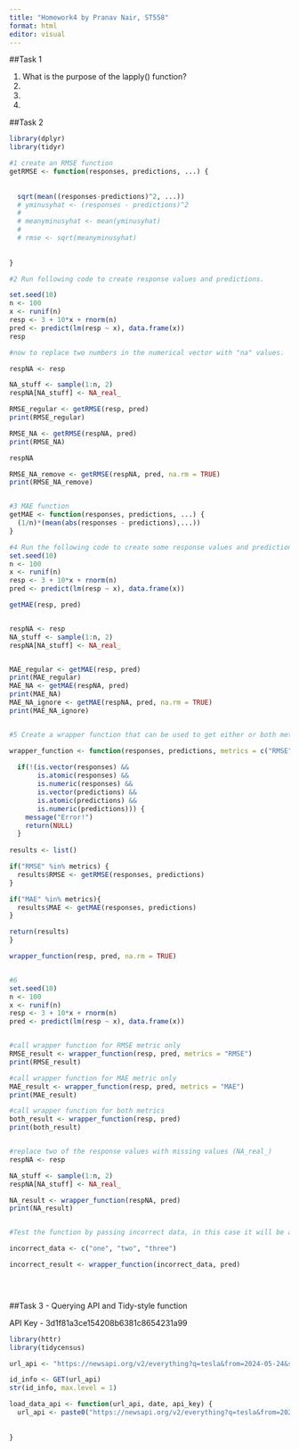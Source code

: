 ```yaml
---
title: "Homework4 by Pranav Nair, ST558"
format: html
editor: visual
---
```


##Task 1

1)  What is the purpose of the lapply() function?
2)
3)
4)


##Task 2

```r
library(dplyr)
library(tidyr)

#1 create an RMSE function
getRMSE <- function(responses, predictions, ...) {
  
  
  sqrt(mean((responses-predictions)^2, ...))
  # yminusyhat <- (responses - predictions)^2
  # 
  # meanyminusyhat <- mean(yminusyhat)
  # 
  # rmse <- sqrt(meanyminusyhat)
  
  
}

#2 Run following code to create response values and predictions.

set.seed(10)
n <- 100
x <- runif(n)
resp <- 3 + 10*x + rnorm(n)
pred <- predict(lm(resp ~ x), data.frame(x))
resp

#now to replace two numbers in the numerical vector with "na" values.

respNA <- resp

NA_stuff <- sample(1:n, 2)
respNA[NA_stuff] <- NA_real_

RMSE_regular <- getRMSE(resp, pred)
print(RMSE_regular)

RMSE_NA <- getRMSE(respNA, pred)
print(RMSE_NA)

respNA

RMSE_NA_remove <- getRMSE(respNA, pred, na.rm = TRUE)
print(RMSE_NA_remove)


#3 MAE function
getMAE <- function(responses, predictions, ...) {
  (1/n)*(mean(abs(responses - predictions),...))
}

#4 Run the following code to create some response values and predictions.
set.seed(10)
n <- 100
x <- runif(n)
resp <- 3 + 10*x + rnorm(n)
pred <- predict(lm(resp ~ x), data.frame(x))

getMAE(resp, pred)


respNA <- resp
NA_stuff <- sample(1:n, 2)
respNA[NA_stuff] <- NA_real_


MAE_regular <- getMAE(resp, pred)
print(MAE_regular)
MAE_NA <- getMAE(respNA, pred)
print(MAE_NA)
MAE_NA_ignore <- getMAE(respNA, pred, na.rm = TRUE)
print(MAE_NA_ignore)


#5 Create a wrapper function that can be used to get either or both metrics with one single function call. 

wrapper_function <- function(responses, predictions, metrics = c("RMSE", "MAE"), ...) {
  
  if(!(is.vector(responses) && 
       is.atomic(responses) && 
       is.numeric(responses) &&
       is.vector(predictions) &&
       is.atomic(predictions) &&
       is.numeric(predictions))) {
    message("Error!")
    return(NULL)
  }
  
results <- list()

if("RMSE" %in% metrics) {
  results$RMSE <- getRMSE(responses, predictions)
}

if("MAE" %in% metrics){
  results$MAE <- getMAE(responses, predictions)
}

return(results)
}

wrapper_function(resp, pred, na.rm = TRUE)


#6
set.seed(10)
n <- 100
x <- runif(n)
resp <- 3 + 10*x + rnorm(n)
pred <- predict(lm(resp ~ x), data.frame(x))


#call wrapper function for RMSE metric only
RMSE_result <- wrapper_function(resp, pred, metrics = "RMSE")
print(RMSE_result)

#call wrapper function for MAE metric only
MAE_result <- wrapper_function(resp, pred, metrics = "MAE")
print(MAE_result)

#call wrapper function for both metrics
both_result <- wrapper_function(resp, pred)
print(both_result)


#replace two of the response values with missing values (NA_real_)
respNA <- resp

NA_stuff <- sample(1:n, 2)
respNA[NA_stuff] <- NA_real_

NA_result <- wrapper_function(respNA, pred)
print(NA_result)


#Test the function by passing incorrect data, in this case it will be a character vector

incorrect_data <- c("one", "two", "three")

incorrect_result <- wrapper_function(incorrect_data, pred)


  
```

##Task 3 - Querying API and Tidy-style function

API Key - 3d1f81a3ce154208b6381c8654231a99

```r
library(httr)
library(tidycensus)

url_api <- "https://newsapi.org/v2/everything?q=tesla&from=2024-05-24&sortBy=publishedAt&apiKey=3d1f81a3ce154208b6381c8654231a99"

id_info <- GET(url_api)
str(id_info, max.level = 1)

load_data_api <- function(url_api, date, api_key) {
  url_api <- paste0("https://newsapi.org/v2/everything?q=tesla&from=2024-05-24&sortBy=publishedAt&apiKey=3d1f81a3ce154208b6381c8654231a99")
  
  
}
```

